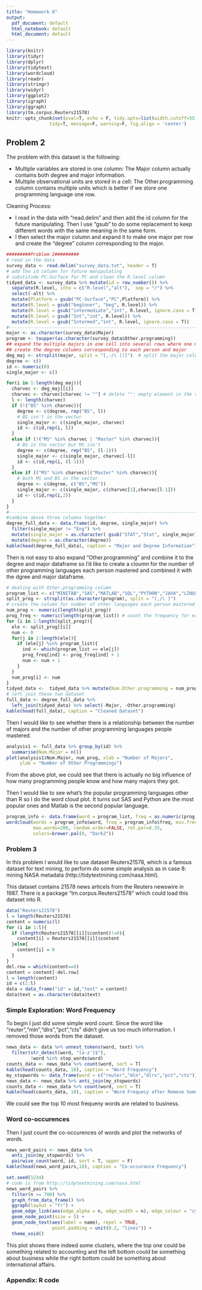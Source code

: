 ```yaml
---
title: "Homework 8"
output:
  pdf_document: default
  html_notebook: default
  html_document: default
---
```


```r
library(knitr)
library(tidyr)
library(dplyr)
library(tidytext)
library(wordcloud)
library(readr)
library(stringr)
library(widyr)
library(ggplot2)
library(igraph)
library(ggraph)
library(tm.corpus.Reuters21578)
knitr::opts_chunk$set(eval=T, echo = F, tidy.opts=list(width.cutoff=55),
                tidy=T, message=F, warning=F, fig.align = 'center')
```  

## Problem 2  

The problem with this dataset is the following:  

- Multiple variables are stored in one column: The Major column actually contains both degree and major information.
- Multiple observational units are stored in a cell: The Other.programming column contains multiple units which is better if we store one programming language one row.  

Cleaning Process:  

- I read in the data with "read.delim" and then add the id column for the future manipulating. Then I use "gsub" to do some replacement to keep different words with the same meaning in the same form.
- I then select the major column and expand it to make one major per row and create the "degree" column corresponding to the major. 
```r
#########Problem 2#########
# read in the data
survey_data <- read.delim("survey_data.txt", header = T)
# add the id column for future manipulating
# substitude PC-Surface for PC and clean the R.level column
tidyed_data <- survey_data %>% mutate(id = row_number()) %>%
  separate(R.level, into = c("R.level","alt"),  sep = "/") %>%
  select(-alt) %>%
  mutate(Platform = gsub("PC-Surface","PC",Platform)) %>%
  mutate(R.level = gsub("beginner", "beg", R.level)) %>% 
  mutate(R.level = gsub("intermediate","int", R.level, ignore.case = T)) %>% 
  mutate(R.level = gsub("Int","int", R.level)) %>% 
  mutate(R.level = gsub("Intermed","int", R.level, ignore.case = T))
#----------------------------------------------------------------------  
major <- as.character(survey_data$Major)
program <- toupper(as.character(survey_data$Other.programming))
## expand the multiple majors in one cell into several rows where one major per row
## create the degree columns corresponding to each person and major 
deg_maj <- strsplit(major, split = "[,-/\ ()]")  # split the major column by , - / ()
degree <- c()
id <- numeric(0)
single_major <- c()

for(i in 1:length(deg_maj)){
  charvec <- deg_maj[[i]]
  charvec <- charvec[charvec != ""] # delete "": empty element in the vector
  l <- length(charvec)
  if (!("BS" %in% charvec)){  
    degree <- c(degree, rep("BS", l)) 
    # BS isn't in the vector
    single_major <- c(single_major, charvec)
    id <- c(id,rep(i, l))
  } 
  else if (!("MS" %in% charvec | "Master" %in% charvec)){ 
    # BS in the vector but MS isn't 
    degree <- c(degree, rep("BS", (l-1)))
    single_major <- c(single_major, charvec[-l])
    id <- c(id,rep(i, (l-1)))
  } 
  else if (("MS" %in% charvec)|("Master" %in% charvec)){ 
    # both MS and BS in the vector
    degree <- c(degree, c("BS","MS"))
    single_major <- c(single_major, c(charvec[1],charvec[l-1]))
    id <- c(id,rep(i,2))
  }
}
#----------------------------------------------------------------------
#combine above three columns together 
degree_full_data <- data.frame(id, degree, single_major) %>% 
  filter(single_major != "Eng") %>% 
  mutate(single_major = as.character( gsub("STAT","Stat", single_major))) %>%
  mutate(degree = as.character(degree))
kable(head(degree_full_data), caption = "Major and Degree Information")
```  

Then is not easy to also expand "Other.programming" and combine it to the degree and major dataframe so I'd like to create a cloumn for the number of other programming languages each person mastered and combined it with the dgree and major dataframe.   

```r
# dealing with Other.programming column
program_list <- c("MINITAB","SAS","MATLAB","SQL","PYTHON","JAVA","LINUX","C++","SPSS","OBJ-C")
split_prog <- strsplit(as.character(program), split = "[,/\ ]")
# create the column for number of other languages each person mastered
num_prog <- numeric(length(split_prog))
prog_freq <- numeric(length(program_list)) # count the frequency for each programming
for (i in 1:length(split_prog)){
  ele <- split_prog[[i]]
  num <- 0
  for(j in 1:length(ele)){
    if (ele[j] %in% program_list){
      ind <- which(program_list == ele[j])
      prog_freq[ind] <- prog_freq[ind] + 1
      num <- num + 1
    }
  }
  num_prog[i] <- num
}
tidyed_data <-  tidyed_data %>% mutate(Num.Other.programming = num_prog)
# left join these two dataset
full_data <- degree_full_data %>%
  left_join(tidyed_data) %>% select(-Major, -Other.programming)
kable(head(full_data), caption = "Cleaned Dataset")
```  

Then I would like to see whether there is a relationship between the number of majors and the number of other programming languages people mastered.  
```r
analysis1 <- full_data %>% group_by(id) %>%
  summarise(Num.Major = n())
plot(analysis1$Num.Major, num_prog, xlab = "Number of Majors",
     ylab = "Number of Other Programmings")
```  

From the above plot, we could see that there is actually no big influence of how many programming people know and how many majors they got.  

Then I would like to see what's the popular programming languages other than R so I do the word cloud plot. It turns out SAS and Python are the most popular ones and Matlab is the second popular language.  
```r
program_info <- data.frame(word = program_list, freq = as.numeric(prog_freq))
wordcloud(words = program_info$word, freq = program_info$freq, min.freq = 1,
          max.words=200, random.order=FALSE, rot.per=0.35, 
          colors=brewer.pal(8, "Dark2"))
```



### Problem 3  

In this problem I would like to use dataset Reuters21578, which is a famous dataset for text mining, to perform do some simple analysis as in case 8: mining NASA metadata (http://tidytextmining.com/nasa.html).  

This dataset contains 21578 news articels from the Reuters newswire in 1987. There is a package "tm.corpus.Reuters21578" which could load this dataset into R.  

```r
data("Reuters21578")
l = length(Reuters21578)
content = numeric(l)
for (i in 1:l){
  if (length(Reuters21578[[i]]$content)!=0){
    content[i] = Reuters21578[[i]]$content
  }else{
    content[i] = 0
  }
}
del.row = which(content==0)
content = content[-del.row]
l = length(content)
id = c(1:l)
data = data_frame("id" = id,"text" = content)
data$text = as.character(data$text)
```  

### Simple Exploration: Word Frequency    

To begin I just did some simple word count. Since the word like "reuter","mln","dlrs","pct","cts" didn't give us too much information. I removed those words from the dataset.  
```r
news_data <- data %>% unnest_tokens(word, text) %>%
  filter(str_detect(word, "[a-z']$"),
         !word %in% stop_words$word)
counts_data <- news_data %>% count(word, sort = T)
kable(head(counts_data, 10), caption = "Word Frequency")
my_stopwords <- data_frame(word = c("reuter","mln","dlrs","pct","cts"))
news_data <- news_data %>% anti_join(my_stopwords)
counts_data <- news_data %>% count(word, sort = T)
kable(head(counts_data, 10), caption = "Word Frequecy after Remove Some Words")
```  

We could see the top 10 most frequeny words are related to business.  

### Word co-occurences 
Then I just count the co-occurences of words and plot the networks of words.  
```r
news_word_pairs <- news_data %>% 
  anti_join(my_stopwords) %>% 
  pairwise_count(word, id, sort = T, upper = F)
kable(head(news_word_pairs,10), caption = "Co-occurance Frequency")
```  



```r
set.seed(1234)
# code is from http://tidytextmining.com/nasa.html
news_word_pairs %>%
  filter(n >= 700) %>%
  graph_from_data_frame() %>%
  ggraph(layout = "fr") +
  geom_edge_link(aes(edge_alpha = n, edge_width = n), edge_colour = "cyan4") +
  geom_node_point(size = 5) +
  geom_node_text(aes(label = name), repel = TRUE, 
                 point.padding = unit(0.2, "lines")) +
  theme_void()
```  

This plot shows there indeed some clusters, where the top one could be something related to accounting and the left bottom could be something about business while the right bottom could be something about international affairs.  



### Appendix: R code  

```r
  
```



